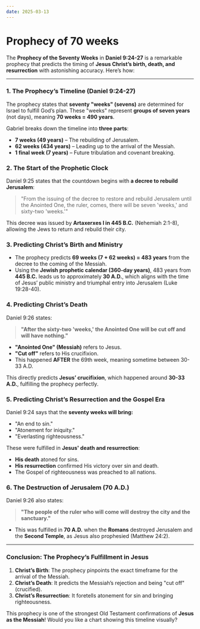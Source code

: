 ```yaml
---
date: 2025-03-13
---
```



# Prophecy of 70 weeks

<CustomImage
  src="/img/daniel-9.png"
  alt="Daniel 9"
  width="400px"
/>
<DateDisplay date="2025-03-13" />

The **Prophecy of the Seventy Weeks** in **Daniel 9:24-27** is a remarkable prophecy that predicts the timing of **Jesus Christ’s birth, death, and resurrection** with astonishing accuracy. Here’s how:

---

### **1. The Prophecy’s Timeline (Daniel 9:24-27)**
The prophecy states that **seventy "weeks" (sevens)** are determined for Israel to fulfill God’s plan. These "weeks" represent **groups of seven years** (not days), meaning **70 weeks = 490 years**.

Gabriel breaks down the timeline into **three parts**:

- **7 weeks (49 years)** – The rebuilding of Jerusalem.
- **62 weeks (434 years)** – Leading up to the arrival of the Messiah.
- **1 final week (7 years)** – Future tribulation and covenant breaking.

### **2. The Start of the Prophetic Clock**
Daniel 9:25 states that the countdown begins with **a decree to rebuild Jerusalem**:

> "From the issuing of the decree to restore and rebuild Jerusalem until the Anointed One, the ruler, comes, there will be seven 'weeks,' and sixty-two 'weeks.'"

This decree was issued by **Artaxerxes I in 445 B.C.** (Nehemiah 2:1-8), allowing the Jews to return and rebuild their city.

### **3. Predicting Christ’s Birth and Ministry**
- The prophecy predicts **69 weeks (7 + 62 weeks) = 483 years** from the decree to the coming of the Messiah.
- Using the **Jewish prophetic calendar (360-day years)**, 483 years from **445 B.C.** leads us to approximately **30 A.D.**, which aligns with the time of Jesus’ public ministry and triumphal entry into Jerusalem (Luke 19:28-40).

### **4. Predicting Christ’s Death**
Daniel 9:26 states:

> **"After the sixty-two 'weeks,' the Anointed One will be cut off and will have nothing."**  

- **"Anointed One" (Messiah)** refers to Jesus.
- **"Cut off"** refers to His crucifixion.
- This happened **AFTER** the 69th week, meaning sometime between 30-33 A.D.

This directly predicts **Jesus’ crucifixion**, which happened around **30-33 A.D.**, fulfilling the prophecy perfectly.

### **5. Predicting Christ’s Resurrection and the Gospel Era**
Daniel 9:24 says that the **seventy weeks will bring:**
- "An end to sin."
- "Atonement for iniquity."
- "Everlasting righteousness."

These were fulfilled in **Jesus' death and resurrection**:
- **His death** atoned for sins.
- **His resurrection** confirmed His victory over sin and death.
- The Gospel of righteousness was preached to all nations.

### **6. The Destruction of Jerusalem (70 A.D.)**
Daniel 9:26 also states:

> **"The people of the ruler who will come will destroy the city and the sanctuary."**

- This was fulfilled in **70 A.D.** when the **Romans** destroyed Jerusalem and the **Second Temple**, as Jesus also prophesied (Matthew 24:2).

---

### **Conclusion: The Prophecy’s Fulfillment in Jesus**
1. **Christ’s Birth**: The prophecy pinpoints the exact timeframe for the arrival of the Messiah.
2. **Christ’s Death**: It predicts the Messiah’s rejection and being "cut off" (crucified).
3. **Christ’s Resurrection**: It foretells atonement for sin and bringing righteousness.

This prophecy is one of the strongest Old Testament confirmations of **Jesus as the Messiah**! Would you like a chart showing this timeline visually?